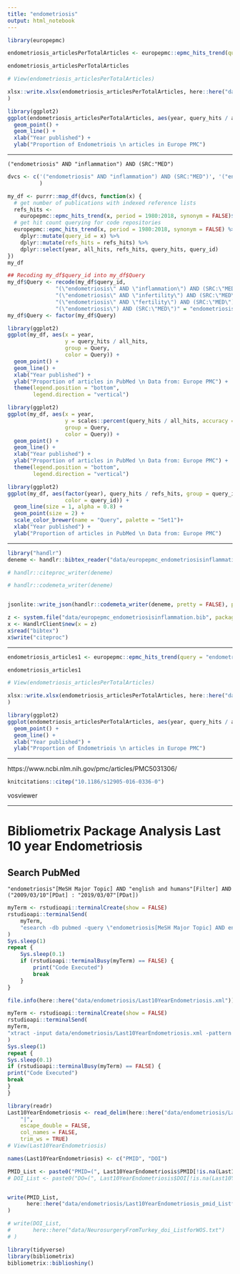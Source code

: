 ```yaml
---
title: "endometriosis"
output: html_notebook
---
```


```r
library(europepmc)
```


```r
endometriosis_articlesPerTotalArticles <- europepmc::epmc_hits_trend(query = "endometriosis", period = 1980:2018)

endometriosis_articlesPerTotalArticles

# View(endometriosis_articlesPerTotalArticles)

xlsx::write.xlsx(endometriosis_articlesPerTotalArticles, here::here("data/endometriosis_articlesPerTotalArticles.xlsx")
)

```


```r
library(ggplot2)
ggplot(endometriosis_articlesPerTotalArticles, aes(year, query_hits / all_hits)) + 
  geom_point() + 
  geom_line() +
  xlab("Year published") + 
  ylab("Proportion of Endometriois \n articles in Europe PMC")
```

---


```
("endometriosis" AND "inflammation") AND (SRC:"MED")
```


```r
dvcs <- c('("endometriosis" AND "inflammation") AND (SRC:"MED")', '("endometriosis" AND "infertility") AND (SRC:"MED")', '("endometriosis" AND "fertility") AND (SRC:"MED")' , '("endometriosis") AND (SRC:"MED")'
          )
```


```r
my_df <- purrr::map_df(dvcs, function(x) {
  # get number of publications with indexed reference lists
  refs_hits <- 
    europepmc::epmc_hits_trend(x, period = 1980:2018, synonym = FALSE)$query_hits
  # get hit count querying for code repositories 
  europepmc::epmc_hits_trend(x, period = 1980:2018, synonym = FALSE) %>% 
    dplyr::mutate(query_id = x) %>%
    dplyr::mutate(refs_hits = refs_hits) %>%
    dplyr::select(year, all_hits, refs_hits, query_hits, query_id)
}) 
my_df
```


```r
## Recoding my_df$query_id into my_df$Query
my_df$Query <- recode(my_df$query_id,
               "(\"endometriosis\" AND \"inflammation\") AND (SRC:\"MED\")" = "endometriosis AND inflammation",
               "(\"endometriosis\" AND \"infertility\") AND (SRC:\"MED\")" = "endometriosis AND infertility",
               "(\"endometriosis\" AND \"fertility\") AND (SRC:\"MED\")" = "endometriosis AND fertility",
               "(\"endometriosis\") AND (SRC:\"MED\")" = "endometriosis")
my_df$Query <- factor(my_df$Query)

```

```r
library(ggplot2)
ggplot(my_df, aes(x = year, 
                  y = query_hits / all_hits,
                  group = Query, 
                  color = Query)) + 
  geom_point() + 
  geom_line() +
  xlab("Year published") + 
  ylab("Proportion of articles in PubMed \n Data from: Europe PMC") +
  theme(legend.position = "bottom",
        legend.direction = "vertical")
```

```r
library(ggplot2)
ggplot(my_df, aes(x = year, 
                  y = scales::percent(query_hits / all_hits, accuracy = 0.02),
                  group = Query, 
                  color = Query)) + 
  geom_point() + 
  geom_line() +
  xlab("Year published") + 
  ylab("Proportion of articles in PubMed \n Data from: Europe PMC") +
  theme(legend.position = "bottom",
        legend.direction = "vertical")
```



```r
library(ggplot2)
ggplot(my_df, aes(factor(year), query_hits / refs_hits, group = query_id, 
                  color = query_id)) +
  geom_line(size = 1, alpha = 0.8) +
  geom_point(size = 2) +
  scale_color_brewer(name = "Query", palette = "Set1")+
  xlab("Year published") +
  ylab("Proportion of articles in PubMed \n Data from: Europe PMC")
```

























---



```r
library("handlr")
deneme <- handlr::bibtex_reader("data/europepmc_endometriosisinflammation.bib")

# handlr::citeproc_writer(deneme)

# handlr::codemeta_writer(deneme)


jsonlite::write_json(handlr::codemeta_writer(deneme, pretty = FALSE), path = "data/europepmc_endometriosisinflammation.json")

```


```r
z <- system.file("data/europepmc_endometriosisinflammation.bib", package = "handlr")
x <- HandlrClient$new(x = z)
x$read("bibtex")
x$write("citeproc")
```











---

```r
endometriosis_articles1 <- europepmc::epmc_hits_trend(query = "endometriosis AND fertility", period = 1980:2018)

endometriosis_articles1

# View(endometriosis_articlesPerTotalArticles)

xlsx::write.xlsx(endometriosis_articlesPerTotalArticles, here::here("data/endometriosis_articlesPerTotalArticles.xlsx")
)

```







```r
library(ggplot2)
ggplot(endometriosis_articlesPerTotalArticles, aes(year, query_hits / all_hits)) + 
  geom_point() + 
  geom_line() +
  xlab("Year published") + 
  ylab("Proportion of Endometriois \n articles in Europe PMC")
```





---

https://www.ncbi.nlm.nih.gov/pmc/articles/PMC5031306/


```r
knitcitations::citep("10.1186/s12905-016-0336-0")
```



vosviewer

---

# Bibliometrix Package Analysis Last 10 year Endometriosis

## Search PubMed

```
"endometriosis"[MeSH Major Topic] AND "english and humans"[Filter] AND ("2009/03/10"[PDat] : "2019/03/07"[PDat])
```


```r
myTerm <- rstudioapi::terminalCreate(show = FALSE)
rstudioapi::terminalSend(
    myTerm,
    "esearch -db pubmed -query \"endometriosis[MeSH Major Topic] AND english and humans[Filter] AND (2009/03/10[PDat] : 2019/03/07[PDat]) \" -datetype PDAT -mindate 1800 -maxdate 3000 | \ efetch -format xml > data/endometriosis/Last10YearEndometriosis.xml \n"
)
Sys.sleep(1)
repeat {
    Sys.sleep(0.1)
    if (rstudioapi::terminalBusy(myTerm) == FALSE) {
        print("Code Executed")
        break
    }
}

file.info(here::here("data/endometriosis/Last10YearEndometriosis.xml"))$ctime
```



```r
myTerm <- rstudioapi::terminalCreate(show = FALSE)
rstudioapi::terminalSend(
myTerm,
"xtract -input data/endometriosis/Last10YearEndometriosis.xml -pattern PubmedArticle -tab \"|\" -sep \";\" -def \"NA\" -element MedlineCitation/PMID -block ArticleId -if ArticleId@IdType -equals doi -element ArticleId > data/endometriosis/Last10YearEndometriosis.csv \n"
)
Sys.sleep(1)
repeat {
Sys.sleep(0.1)
if (rstudioapi::terminalBusy(myTerm) == FALSE) {
print("Code Executed")
break
}
}
```


```r
library(readr)
Last10YearEndometriosis <- read_delim(here::here("data/endometriosis/Last10YearEndometriosis.csv"), 
    "|",
    escape_double = FALSE,
    col_names = FALSE, 
    trim_ws = TRUE)
# View(Last10YearEndometriosis)

names(Last10YearEndometriosis) <- c("PMID", "DOI")

```


```r

PMID_List <- paste0("PMID=(", Last10YearEndometriosis$PMID[!is.na(Last10YearEndometriosis$PMID)], ") OR")
# DOI_List <- paste0("DO=(", Last10YearEndometriosis$DOI[!is.na(Last10YearEndometriosis$DOI)], ") OR")


write(PMID_List,
      here::here("data/endometriosis/Last10YearEndometriosis_pmid_ListforWOS.txt")
)

# write(DOI_List,
#       here::here("data/NeurosurgeryFromTurkey_doi_ListforWOS.txt")
# )

```




```r
library(tidyverse)
library(bibliometrix)
bibliometrix::biblioshiny()
```








